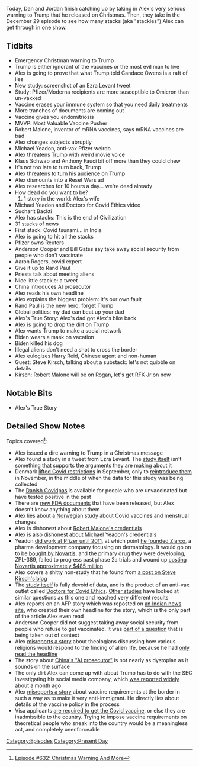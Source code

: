 {{DEFAULTSORT:
    #_EPISODE_0632:Christmas Message and More
}}{{Episode
    | title             = Christmas Message and More
    | caption           = [https://knowledgefight.libsyn.com/632-christmas-message-and-more Listen to this episode on Libsyn]
    | episodeNumber     = 632
    | length            = 01:53:38
    | airDate           = December 31, 2021
    | coverageStartDate = December 25, 2021
    | coverageEndDate   = December 29, 2021
    | episodeType       = [[:Category:Present Day|Present Day]]
    | appearance        = [[Candace Owens]], [[Ezra LeVant]], [[Robert Malone]], [[Michael Yeadon]], [[Sucharit Backti]], [[Anderson Cooper]], [[Bill Gates]], [[Aaron Rogers]], [[Rand Paul]], [[Harry Reid]], [[Steve Kirsch]]
    | oocDrop           = Let it be said on my tombstone that I am part of Team Human
    | previousEpisode   = [[631: December 20, 2021]]
    | nextEpisode       = [[633: December 30, 2021]]
}}

{{Stub}}

Today, Dan and Jordan finish catching up by taking in Alex's very serious warning to Trump that he released on Christmas.  Then, they take in the December 29 episode to see how many stacks (aka "stackies") Alex can get through in one show.

==Tidbits==

*Emergency Christman warning to Trump
*Trump is either ignorant of the vaccines or the most evil man to live
*Alex is going to prove that what Trump told Candace Owens is a raft of lies
*New study: screenshot of an Ezra Levant tweet
*Study: Pfizer/Moderna recipients are more susceptible to Omicron than un-vaxxed
*Vaccine erases your immune system so that you need daily treatments
*More tranches of documents are coming out
*Vaccine gives you endomitriosis
*MVVP: Most Valuable Vaccine Pusher
*Robert Malone, inventor of mRNA vaccines, says mRNA vaccines are bad
*Alex changes subjects abruptly
*Michael Yeadon, anti-vax Pfizer weirdo
*Alex threatens Trump with weird movie voice
*Klaus Schwab and Anthony Fauci bit off more than they could chew
*It's not too late to turn back, Trump
*Alex threatens to turn his audience on Trump
*Alex dismounts into a Reset Wars ad
*Alex researches for 10 hours a day... we're dead already
*How dead do you want to be?
*#1 story in the world: Alex's wife
*Michael Yeadon and Doctors for Covid Ethics video
*Sucharit Backti
*Alex has stacks: This is the end of Civilization
*31 stacks of news
*First stack: Covid tsunami... in India
*Alex is going to hit all the stacks
*Pfizer owns Reuters
*Anderson Cooper and Bill Gates say take away social security from people who don't vaccinate
*Aaron Rogers, covid expert
*Give it up to Rand Paul
*Priests talk about meeting aliens
*Nice little stackie: a tweet
*China introduces AI prosecutor
*Alex reads his own headline
*Alex explains the biggest problem: it's our own fault
*Rand Paul is the new hero, forget Trump
*Global politics: my dad can beat up your dad
*Alex's True Story: Alex's dad got Alex's bike back
*Alex is going to drop the dirt on Trump
*Alex wants Trump to make a social network
*Biden wears a mask on vacation
*Biden killed his dog
*Illegal aliens don't need a shot to cross the border
*Alex eulogizes Harry Reid, Chinese agent and non-human
*Guest: Steve Kirsch, talking about a substack: let's not quibble on details
*Kirsch: Robert Malone will be on Rogan, let's get RFK Jr on now

==Notable Bits==

*Alex's True Story

==Detailed Show Notes==

Topics covered<ref>[https://knowledgefight.com/research/2021/12/30/episode-632-christmas-warning-and-more Episode #632: Christmas Warning And More]</ref>:

*Alex issued a dire warning to Trump in a Christmas message
*Alex found a study in a tweet from Ezra Levant. The [https://www.medrxiv.org/content/10.1101/2021.12.20.21267966v2.full-text study itself] isn't something that supports the arguments they are making about it
*Denmark [https://www.nbcnews.com/science/science-news/denmark-lifts-covid-restrictions-crediting-high-vaccine-uptake-rcna1967 lifted Covid restrictions] in September, only to [https://www.politico.eu/article/denmark-tightens-up-as-omicron-spreads-extremely-fast/ reintroduce them] in November, in the middle of when the data for this study was being collected
*The [https://coronasmitte.dk/raad-og-regler/coronapas Danish Covidpas] is available for people who are unvaccinated but have tested positive in the past
*There are [https://phmpt.org/pfizers-documents/ new FDA documents] that have been released, but Alex doesn't know anything about them
*Alex lies about [https://www.fhi.no/en/studies/ungvoksen/increased-incidence-of-menstrual-changes-among-young-women/ a Norwegian study] about Covid vaccines and menstrual changes
*Alex is dishonest about [https://healthfeedback.org/claimreview/the-development-of-mrna-vaccines-was-a-collaborative-effort-robert-malone-contributed-to-their-development-but-he-is-not-their-inventor Robert Malone's credentials]
*Alex is also dishonest about Michael Yeadon's credentials
*Yeadon [https://www.businesswire.com/news/home/20111007005082/en/Pulmatrix-Appoints-Respiratory-and-Allergy-Expert-Michael-Yeadon-PhD-to-Scientific-Advisory-Board did work at Pfizer until 2011], at which point [https://www.forbes.com/sites/johnlamattina/2017/03/15/turning-pfizer-discards-into-novartis-gold-the-story-of-ziarco/?sh=2ddd50d07572 he founded Ziarco], a pharma development company focusing on dermatology. It would go on to be [https://web.archive.org/web/20170506130429/https://www.novartis.com/news/media-releases/novartis-bolsters-innovative-dermatology-portfolio-through-acquisition-ziarco bought by Novartis], and the primary drug they were developing, ZPL-389, failed to progress past phase 2a trials and wound up [https://www.fiercebiotech.com/biotech/novartis-dumps-ziarco-eczema-drug-taking-485m-hit costing Novartis approximately $485 million]
*Alex covers a shitty non-study that he found from [https://stevekirsch.substack.com/p/bhakdiburkhardt-pathology-results a post on Steve Kirsch's blog]
*The [https://doctors4covidethics.org/wp-content/uploads/2021/12/end-covax.pdf study itself] is fully devoid of data, and is the product of an anti-vax outlet called [https://doctors4covidethics.org/doctors-for-covid-ethics-signatories/ Doctors for Covid Ethics]. [https://www.ncbi.nlm.nih.gov/pmc/articles/PMC8482743/ Other studies] have looked at similar questions as this one and reached very different results
*Alex reports on an AFP story which was reposted on [https://www.ndtv.com/world-news/covid-tsunami-will-drive-health-systems-towards-collapse-who-2678540 an Indian news site], who created their own headline for the story, which is the only part of the article Alex even read
*Anderson Cooper did not suggest taking away social security from people who refuse to get vaccinated. It was [https://www.reuters.com/article/factcheck-anderson-cooper-social-securit/fact-check-anderson-cooper-did-not-say-the-unvaccinated-should-be-denied-social-security-benefits-in-clip-with-bill-gates-idUSL1N2TD1GY part of a question] that is being taken out of context
*Alex [https://www.dailymail.co.uk/sciencetech/article-10343387/NASA-enlists-24-theologians-assess-world-react-discovery-alien-life.html misreports a story] about theologians discussing how various religions would respond to the finding of alien life, because he had [https://www.thetimes.co.uk/article/heavens-above-nasa-hires-priest-to-prepare-for-an-alien-discovery-sdczvwgqm only read the headline]
*The story about [https://interestingengineering.com/chinese-scientists-created-an-ai-prosecutor-that-can-press-charges China's "AI prosecutor"] is not nearly as dystopian as it sounds on the surface
*The only dirt Alex can come up with about Trump has to do with the SEC investigating his social media company, which [https://www.theverge.com/2021/12/6/22820389/sec-trump-spac-deal-investigation-truth-social-media-platform-public was reported widely] about a month ago
*Alex [https://www.usnews.com/news/politics/articles/2021-11-23/us-to-require-vaccines-for-all-border-crossers-in-january misreports a story] about vaccine requirements at the border in such a way as to make it very anti-immigrant. He directly lies about details of the vaccine policy in the process
*Visa applicants [https://travel.state.gov/content/travel/en/News/visas-news/changes-to-vaccination-requirements-for-immigrant-visa-applicants.html are required to get the Covid vaccine], or else they are inadmissible to the country. Trying to impose vaccine requirements on theoretical people who sneak into the country would be a meaningless act, and completely unenforceable

[[Category:Episodes]]
[[Category:Present Day]]
